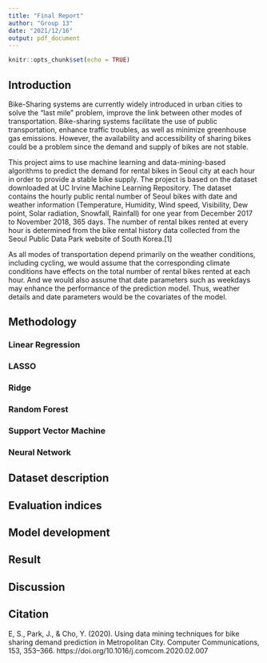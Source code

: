 ---
title: "Final Report"
author: "Group 13"
date: "2021/12/16"
output: pdf_document
---

```{r setup, include=FALSE}
knitr::opts_chunk$set(echo = TRUE)
```

## Introduction
Bike-Sharing systems are currently widely introduced in urban cities to solve the 
“last mile” problem, improve the link between other modes of transportation. 
Bike-sharing systems facilitate the use of public transportation, enhance traffic 
troubles, as well as minimize greenhouse gas emissions. However, the availability 
and accessibility of sharing bikes could be a problem since the demand and supply 
of bikes are not stable.

This project aims to use machine learning and data-mining-based  algorithms to 
predict the demand for rental bikes in Seoul city at each hour in order to provide 
a stable bike supply. The project is based on the dataset downloaded at UC Irvine 
Machine Learning Repository. The dataset contains the hourly public rental number 
of Seoul bikes with date and weather information (Temperature, Humidity, Wind speed, 
Visibility, Dew point, Solar radiation, Snowfall, Rainfall) for one year from December 
2017 to November 2018, 365 days. The number of rental bikes rented at every hour 
is determined from the bike rental history data collected from the Seoul Public 
Data Park website of South Korea.[1]

As all modes of transportation depend primarily on the weather conditions, including 
cycling, we would assume that the corresponding climate conditions have effects 
on the total number of rental bikes rented at each hour. And we would also assume 
that date parameters such as weekdays may enhance the performance of the prediction 
model. Thus, weather details and date parameters would be the covariates of the 
model.

## Methodology
### Linear Regression
### LASSO
### Ridge
### Random Forest
### Support Vector Machine
### Neural Network

## Dataset description

## Evaluation indices

## Model development

## Result

## Discussion

## Citation

E, S., Park, J., &amp; Cho, Y. (2020). Using data mining techniques for bike sharing demand prediction in Metropolitan City. Computer Communications, 153, 353–366. https://doi.org/10.1016/j.comcom.2020.02.007 
